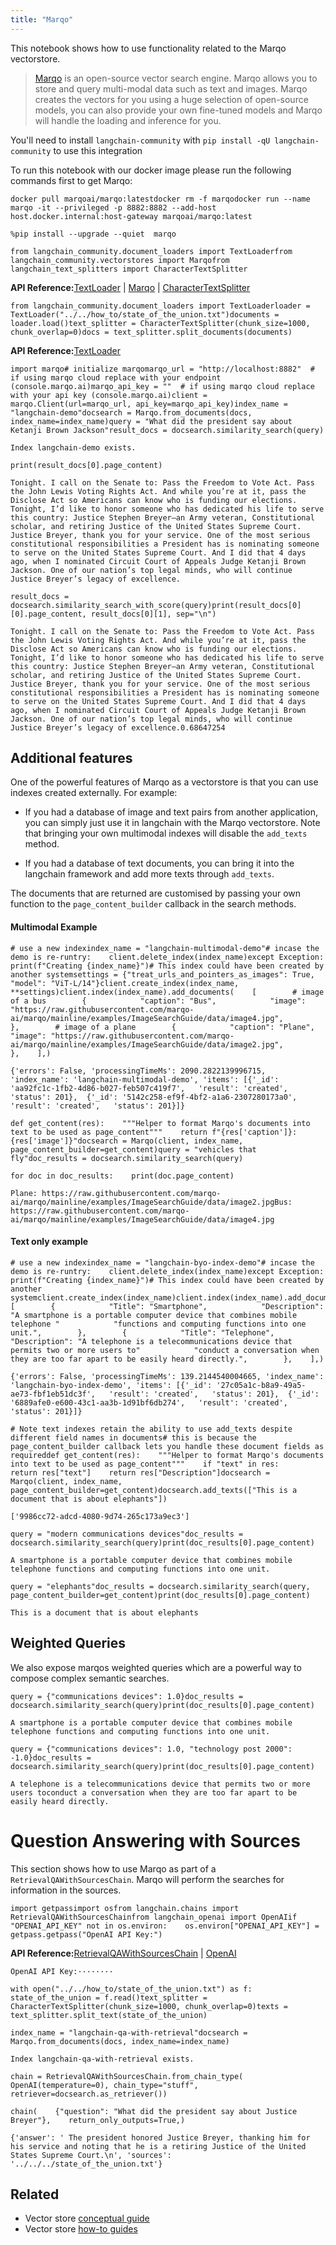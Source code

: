 ```yaml
---
title: "Marqo"
---
```


This notebook shows how to use functionality related to the Marqo vectorstore.

> [Marqo](https://www.marqo.ai/) is an open-source vector search engine. Marqo allows you to store and query multi-modal data such as text and images. Marqo creates the vectors for you using a huge selection of open-source models, you can also provide your own fine-tuned models and Marqo will handle the loading and inference for you.

You'll need to install `langchain-community` with `pip install -qU langchain-community` to use this integration

To run this notebook with our docker image please run the following commands first to get Marqo:

```
docker pull marqoai/marqo:latestdocker rm -f marqodocker run --name marqo -it --privileged -p 8882:8882 --add-host host.docker.internal:host-gateway marqoai/marqo:latest
```

```
%pip install --upgrade --quiet  marqo
```

```
from langchain_community.document_loaders import TextLoaderfrom langchain_community.vectorstores import Marqofrom langchain_text_splitters import CharacterTextSplitter
```

**API Reference:**[TextLoader](https://python.langchain.com/api_reference/community/document_loaders/langchain_community.document_loaders.text.TextLoader.html) | [Marqo](https://python.langchain.com/api_reference/community/vectorstores/langchain_community.vectorstores.marqo.Marqo.html) | [CharacterTextSplitter](https://python.langchain.com/api_reference/text_splitters/character/langchain_text_splitters.character.CharacterTextSplitter.html)

```
from langchain_community.document_loaders import TextLoaderloader = TextLoader("../../how_to/state_of_the_union.txt")documents = loader.load()text_splitter = CharacterTextSplitter(chunk_size=1000, chunk_overlap=0)docs = text_splitter.split_documents(documents)
```

**API Reference:**[TextLoader](https://python.langchain.com/api_reference/community/document_loaders/langchain_community.document_loaders.text.TextLoader.html)

```
import marqo# initialize marqomarqo_url = "http://localhost:8882"  # if using marqo cloud replace with your endpoint (console.marqo.ai)marqo_api_key = ""  # if using marqo cloud replace with your api key (console.marqo.ai)client = marqo.Client(url=marqo_url, api_key=marqo_api_key)index_name = "langchain-demo"docsearch = Marqo.from_documents(docs, index_name=index_name)query = "What did the president say about Ketanji Brown Jackson"result_docs = docsearch.similarity_search(query)
```

```
Index langchain-demo exists.
```

```
print(result_docs[0].page_content)
```

```
Tonight. I call on the Senate to: Pass the Freedom to Vote Act. Pass the John Lewis Voting Rights Act. And while you’re at it, pass the Disclose Act so Americans can know who is funding our elections. Tonight, I’d like to honor someone who has dedicated his life to serve this country: Justice Stephen Breyer—an Army veteran, Constitutional scholar, and retiring Justice of the United States Supreme Court. Justice Breyer, thank you for your service. One of the most serious constitutional responsibilities a President has is nominating someone to serve on the United States Supreme Court. And I did that 4 days ago, when I nominated Circuit Court of Appeals Judge Ketanji Brown Jackson. One of our nation’s top legal minds, who will continue Justice Breyer’s legacy of excellence.
```

```
result_docs = docsearch.similarity_search_with_score(query)print(result_docs[0][0].page_content, result_docs[0][1], sep="\n")
```

```
Tonight. I call on the Senate to: Pass the Freedom to Vote Act. Pass the John Lewis Voting Rights Act. And while you’re at it, pass the Disclose Act so Americans can know who is funding our elections. Tonight, I’d like to honor someone who has dedicated his life to serve this country: Justice Stephen Breyer—an Army veteran, Constitutional scholar, and retiring Justice of the United States Supreme Court. Justice Breyer, thank you for your service. One of the most serious constitutional responsibilities a President has is nominating someone to serve on the United States Supreme Court. And I did that 4 days ago, when I nominated Circuit Court of Appeals Judge Ketanji Brown Jackson. One of our nation’s top legal minds, who will continue Justice Breyer’s legacy of excellence.0.68647254
```

## Additional features

One of the powerful features of Marqo as a vectorstore is that you can use indexes created externally. For example:

* If you had a database of image and text pairs from another application, you can simply just use it in langchain with the Marqo vectorstore. Note that bringing your own multimodal indexes will disable the `add_texts` method.

* If you had a database of text documents, you can bring it into the langchain framework and add more texts through `add_texts`.

The documents that are returned are customised by passing your own function to the `page_content_builder` callback in the search methods.

#### Multimodal Example

```
# use a new indexindex_name = "langchain-multimodal-demo"# incase the demo is re-runtry:    client.delete_index(index_name)except Exception:    print(f"Creating {index_name}")# This index could have been created by another systemsettings = {"treat_urls_and_pointers_as_images": True, "model": "ViT-L/14"}client.create_index(index_name, **settings)client.index(index_name).add_documents(    [        # image of a bus        {            "caption": "Bus",            "image": "https://raw.githubusercontent.com/marqo-ai/marqo/mainline/examples/ImageSearchGuide/data/image4.jpg",        },        # image of a plane        {            "caption": "Plane",            "image": "https://raw.githubusercontent.com/marqo-ai/marqo/mainline/examples/ImageSearchGuide/data/image2.jpg",        },    ],)
```

```
{'errors': False, 'processingTimeMs': 2090.2822139996715, 'index_name': 'langchain-multimodal-demo', 'items': [{'_id': 'aa92fc1c-1fb2-4d86-b027-feb507c419f7',   'result': 'created',   'status': 201},  {'_id': '5142c258-ef9f-4bf2-a1a6-2307280173a0',   'result': 'created',   'status': 201}]}
```

```
def get_content(res):    """Helper to format Marqo's documents into text to be used as page_content"""    return f"{res['caption']}: {res['image']}"docsearch = Marqo(client, index_name, page_content_builder=get_content)query = "vehicles that fly"doc_results = docsearch.similarity_search(query)
```

```
for doc in doc_results:    print(doc.page_content)
```

```
Plane: https://raw.githubusercontent.com/marqo-ai/marqo/mainline/examples/ImageSearchGuide/data/image2.jpgBus: https://raw.githubusercontent.com/marqo-ai/marqo/mainline/examples/ImageSearchGuide/data/image4.jpg
```

#### Text only example

```
# use a new indexindex_name = "langchain-byo-index-demo"# incase the demo is re-runtry:    client.delete_index(index_name)except Exception:    print(f"Creating {index_name}")# This index could have been created by another systemclient.create_index(index_name)client.index(index_name).add_documents(    [        {            "Title": "Smartphone",            "Description": "A smartphone is a portable computer device that combines mobile telephone "            "functions and computing functions into one unit.",        },        {            "Title": "Telephone",            "Description": "A telephone is a telecommunications device that permits two or more users to"            "conduct a conversation when they are too far apart to be easily heard directly.",        },    ],)
```

```
{'errors': False, 'processingTimeMs': 139.2144540004665, 'index_name': 'langchain-byo-index-demo', 'items': [{'_id': '27c05a1c-b8a9-49a5-ae73-fbf1eb51dc3f',   'result': 'created',   'status': 201},  {'_id': '6889afe0-e600-43c1-aa3b-1d91bf6db274',   'result': 'created',   'status': 201}]}
```

```
# Note text indexes retain the ability to use add_texts despite different field names in documents# this is because the page_content_builder callback lets you handle these document fields as requireddef get_content(res):    """Helper to format Marqo's documents into text to be used as page_content"""    if "text" in res:        return res["text"]    return res["Description"]docsearch = Marqo(client, index_name, page_content_builder=get_content)docsearch.add_texts(["This is a document that is about elephants"])
```

```
['9986cc72-adcd-4080-9d74-265c173a9ec3']
```

```
query = "modern communications devices"doc_results = docsearch.similarity_search(query)print(doc_results[0].page_content)
```

```
A smartphone is a portable computer device that combines mobile telephone functions and computing functions into one unit.
```

```
query = "elephants"doc_results = docsearch.similarity_search(query, page_content_builder=get_content)print(doc_results[0].page_content)
```

```
This is a document that is about elephants
```

## Weighted Queries

We also expose marqos weighted queries which are a powerful way to compose complex semantic searches.

```
query = {"communications devices": 1.0}doc_results = docsearch.similarity_search(query)print(doc_results[0].page_content)
```

```
A smartphone is a portable computer device that combines mobile telephone functions and computing functions into one unit.
```

```
query = {"communications devices": 1.0, "technology post 2000": -1.0}doc_results = docsearch.similarity_search(query)print(doc_results[0].page_content)
```

```
A telephone is a telecommunications device that permits two or more users toconduct a conversation when they are too far apart to be easily heard directly.
```

# Question Answering with Sources

This section shows how to use Marqo as part of a `RetrievalQAWithSourcesChain`. Marqo will perform the searches for information in the sources.

```
import getpassimport osfrom langchain.chains import RetrievalQAWithSourcesChainfrom langchain_openai import OpenAIif "OPENAI_API_KEY" not in os.environ:    os.environ["OPENAI_API_KEY"] = getpass.getpass("OpenAI API Key:")
```

**API Reference:**[RetrievalQAWithSourcesChain](https://python.langchain.com/api_reference/langchain/chains/langchain.chains.qa_with_sources.retrieval.RetrievalQAWithSourcesChain.html) | [OpenAI](https://python.langchain.com/api_reference/openai/llms/langchain_openai.llms.base.OpenAI.html)

```
OpenAI API Key:········
```

```
with open("../../how_to/state_of_the_union.txt") as f:    state_of_the_union = f.read()text_splitter = CharacterTextSplitter(chunk_size=1000, chunk_overlap=0)texts = text_splitter.split_text(state_of_the_union)
```

```
index_name = "langchain-qa-with-retrieval"docsearch = Marqo.from_documents(docs, index_name=index_name)
```

```
Index langchain-qa-with-retrieval exists.
```

```
chain = RetrievalQAWithSourcesChain.from_chain_type(    OpenAI(temperature=0), chain_type="stuff", retriever=docsearch.as_retriever())
```

```
chain(    {"question": "What did the president say about Justice Breyer"},    return_only_outputs=True,)
```

```
{'answer': ' The president honored Justice Breyer, thanking him for his service and noting that he is a retiring Justice of the United States Supreme Court.\n', 'sources': '../../../state_of_the_union.txt'}
```

## Related

* Vector store [conceptual guide](/src/oss/concepts/vectorstores)
* Vector store [how-to guides](/src/oss/how_to/#vector-stores)
